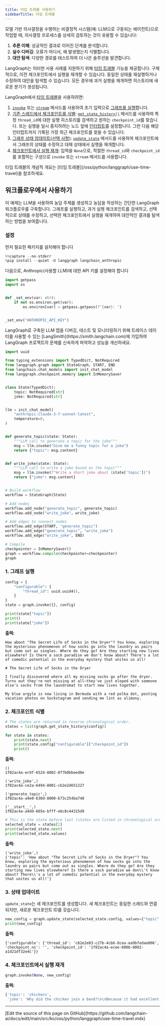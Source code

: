 ```yaml
---
title: 타임 트래블 사용하기
sidebarTitle: 타임 트래블
---
```



<AlphaCallout />

모델 기반 의사결정을 수행하는 비결정적 시스템(예: LLM으로 구동되는 에이전트)으로 작업할 때, 의사결정 프로세스를 상세히 검토하는 것이 유용할 수 있습니다:

1. <Icon icon="lightbulb" size={16} /> **추론 이해**: 성공적인 결과로 이어진 단계를 분석합니다.
2. <Icon icon="bug" size={16} /> **실수 디버깅**: 오류가 어디서, 왜 발생했는지 식별합니다.
3. <Icon icon="magnifying-glass" size={16} /> **대안 탐색**: 다양한 경로를 테스트하여 더 나은 솔루션을 발견합니다.

LangGraph는 이러한 사용 사례를 지원하기 위해 [타임 트래블](/oss/python/langgraph/use-time-travel) 기능을 제공합니다. 구체적으로, 이전 체크포인트에서 실행을 재개할 수 있습니다. 동일한 상태를 재실행하거나 수정하여 대안을 탐색할 수 있습니다. 모든 경우에 과거 실행을 재개하면 히스토리에 새로운 분기가 생성됩니다.

LangGraph에서 [타임 트래블](/oss/python/langgraph/use-time-travel)을 사용하려면:

1. [`invoke`](https://langchain-ai.github.io/langgraph/reference/graphs/#langgraph.graph.state.CompiledStateGraph.invoke) 또는 [`stream`](https://langchain-ai.github.io/langgraph/reference/graphs/#langgraph.graph.state.CompiledStateGraph.stream) 메서드를 사용하여 초기 입력으로 [그래프를 실행](#1-run-the-graph)합니다.
2. [기존 스레드에서 체크포인트를 식별](#2-identify-a-checkpoint): [`get_state_history()`](https://langchain-ai.github.io/langgraph/reference/graphs/#langgraph.graph.state.CompiledStateGraph.get_state_history) 메서드를 사용하여 특정 `thread_id`에 대한 실행 히스토리를 검색하고 원하는 `checkpoint_id`를 찾습니다.
  또는 실행을 일시 중지하려는 노드 앞에 [인터럽트](/oss/python/langgraph/interrupts)를 설정합니다. 그런 다음 해당 인터럽트까지 기록된 가장 최근 체크포인트를 찾을 수 있습니다.
3. [그래프 상태 업데이트(선택 사항)](#3-update-the-state-optional): [`update_state`](https://langchain-ai.github.io/langgraph/reference/graphs/#langgraph.graph.state.CompiledStateGraph.update_state) 메서드를 사용하여 체크포인트에서 그래프의 상태를 수정하고 대체 상태에서 실행을 재개합니다.
4. [체크포인트에서 실행 재개](#4-resume-execution-from-the-checkpoint): 입력을 `None`으로, 적절한 `thread_id`와 `checkpoint_id`를 포함하는 구성으로 `invoke` 또는 `stream` 메서드를 사용합니다.




<Tip>
타임 트래블의 개념적 개요는 [타임 트래블](/oss/python/langgraph/use-time-travel)을 참조하세요.
</Tip>

## 워크플로우에서 사용하기

이 예제는 LLM을 사용하여 농담 주제를 생성하고 농담을 작성하는 간단한 LangGraph 워크플로우를 구축합니다. 그래프를 실행하고, 과거 실행 체크포인트를 검색하고, 선택적으로 상태를 수정하고, 선택한 체크포인트에서 실행을 재개하여 대안적인 결과를 탐색하는 방법을 보여줍니다.

### 설정

먼저 필요한 패키지를 설치해야 합니다

```python
%%capture --no-stderr
%pip install --quiet -U langgraph langchain_anthropic
```




다음으로, Anthropic(사용할 LLM)에 대한 API 키를 설정해야 합니다

```python
import getpass
import os


def _set_env(var: str):
    if not os.environ.get(var):
        os.environ[var] = getpass.getpass(f"{var}: ")


_set_env("ANTHROPIC_API_KEY")
```




<Tip>
LangGraph로 구축된 LLM 앱을 디버깅, 테스트 및 모니터링하기 위해 트레이스 데이터를 사용할 수 있는 [LangSmith](https://smith.langchain.com)에 가입하여 LangGraph 프로젝트의 문제를 신속하게 파악하고 성능을 개선하세요.
</Tip>

```python
import uuid

from typing_extensions import TypedDict, NotRequired
from langgraph.graph import StateGraph, START, END
from langchain.chat_models import init_chat_model
from langgraph.checkpoint.memory import InMemorySaver


class State(TypedDict):
    topic: NotRequired[str]
    joke: NotRequired[str]


llm = init_chat_model(
    "anthropic:claude-3-7-sonnet-latest",
    temperature=0,
)


def generate_topic(state: State):
    """LLM call to generate a topic for the joke"""
    msg = llm.invoke("Give me a funny topic for a joke")
    return {"topic": msg.content}


def write_joke(state: State):
    """LLM call to write a joke based on the topic"""
    msg = llm.invoke(f"Write a short joke about {state['topic']}")
    return {"joke": msg.content}


# Build workflow
workflow = StateGraph(State)

# Add nodes
workflow.add_node("generate_topic", generate_topic)
workflow.add_node("write_joke", write_joke)

# Add edges to connect nodes
workflow.add_edge(START, "generate_topic")
workflow.add_edge("generate_topic", "write_joke")
workflow.add_edge("write_joke", END)

# Compile
checkpointer = InMemorySaver()
graph = workflow.compile(checkpointer=checkpointer)
graph
```




### 1. 그래프 실행

```python
config = {
    "configurable": {
        "thread_id": uuid.uuid4(),
    }
}
state = graph.invoke({}, config)

print(state["topic"])
print()
print(state["joke"])
```




**출력:**

```
How about "The Secret Life of Socks in the Dryer"? You know, exploring the mysterious phenomenon of how socks go into the laundry as pairs but come out as singles. Where do they go? Are they starting new lives elsewhere? Is there a sock paradise we don't know about? There's a lot of comedic potential in the everyday mystery that unites us all!

# The Secret Life of Socks in the Dryer

I finally discovered where all my missing socks go after the dryer. Turns out they're not missing at all—they've just eloped with someone else's socks from the laundromat to start new lives together.

My blue argyle is now living in Bermuda with a red polka dot, posting vacation photos on Sockstagram and sending me lint as alimony.
```

### 2. 체크포인트 식별

```python
# The states are returned in reverse chronological order.
states = list(graph.get_state_history(config))

for state in states:
    print(state.next)
    print(state.config["configurable"]["checkpoint_id"])
    print()
```

**출력:**

```
()
1f02ac4a-ec9f-6524-8002-8f7b0bbeed0e

('write_joke',)
1f02ac4a-ce2a-6494-8001-cb2e2d651227

('generate_topic',)
1f02ac4a-a4e0-630d-8000-b73c254ba748

('__start__',)
1f02ac4a-a4dd-665e-bfff-e6c8c44315d9
```




```python
# This is the state before last (states are listed in chronological order)
selected_state = states[1]
print(selected_state.next)
print(selected_state.values)
```

**출력:**

```
('write_joke',)
{'topic': 'How about "The Secret Life of Socks in the Dryer"? You know, exploring the mysterious phenomenon of how socks go into the laundry as pairs but come out as singles. Where do they go? Are they starting new lives elsewhere? Is there a sock paradise we don\\'t know about? There\\'s a lot of comedic potential in the everyday mystery that unites us all!'}
```




<a id="optional"></a>
### 3. 상태 업데이트

`update_state`는 새 체크포인트를 생성합니다. 새 체크포인트는 동일한 스레드와 연결되지만, 새로운 체크포인트 ID를 갖습니다.

```python
new_config = graph.update_state(selected_state.config, values={"topic": "chickens"})
print(new_config)
```

**출력:**

```
{'configurable': {'thread_id': 'c62e2e03-c27b-4cb6-8cea-ea9bfedae006', 'checkpoint_ns': '', 'checkpoint_id': '1f02ac4a-ecee-600b-8002-a1d21df32e4c'}}
```




### 4. 체크포인트에서 실행 재개

```python
graph.invoke(None, new_config)
```

**출력:**

```python
{'topic': 'chickens',
 'joke': 'Why did the chicken join a band?\n\nBecause it had excellent drumsticks!'}
```

---

<Callout icon="pen-to-square" iconType="regular">
  [Edit the source of this page on GitHub](https://github.com/langchain-ai/docs/edit/main/src/ko/oss/python/langgraph/use-time-travel.mdx)
</Callout>
